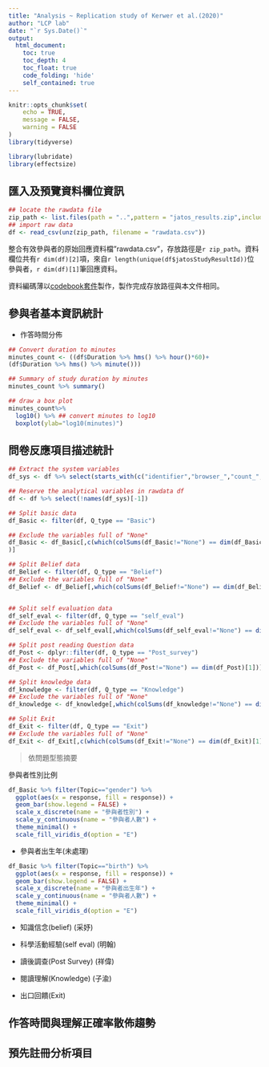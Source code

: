 ```yaml
---
title: "Analysis ~ Replication study of Kerwer et al.(2020)"
author: "LCP lab"
date: "`r Sys.Date()`"
output:
  html_document:
    toc: true
    toc_depth: 4
    toc_float: true
    code_folding: 'hide'
    self_contained: true
---
```



```r
knitr::opts_chunk$set(
	echo = TRUE,
	message = FALSE,
	warning = FALSE
)
library(tidyverse)

library(lubridate)
library(effectsize)
```


## 匯入及預覽資料欄位資訊

```r
## locate the rawdata file
zip_path <- list.files(path = "..",pattern = "jatos_results.zip",include.dirs = TRUE,recursive = TRUE,full.names = TRUE)
## import raw data
df <- read_csv(unz(zip_path, filename = "rawdata.csv"))
```


整合有效參與者的原始回應資料檔"rawdata.csv"，存放路徑是`r zip_path`。資料欄位共有`r dim(df)[2]`項，來自`r length(unique(df$jatosStudyResultId))`位參與者，`r dim(df)[1]`筆回應資料。

資料編碼薄以[codebook套件](codebook.Rmd)製作，製作完成存放路徑與本文件相同。

## 參與者基本資訊統計


- 作答時間分佈


```r
## Convert duration to minutes
minutes_count <- ((df$Duration %>% hms() %>% hour()*60)+
(df$Duration %>% hms() %>% minute())) 

## Summary of study duration by minutes 
minutes_count %>% summary()

## draw a box plot
minutes_count%>%
  log10() %>% ## convert minutes to log10
  boxplot(ylab="log10(minutes)")
```


## 問卷反應項目描述統計

```r
## Extract the system variables
df_sys <- df %>% select(starts_with(c("identifier","browser_","count_","date_","experiment_","jatosV","screen_","system_","Start ","Last ","Duration","Batch","Worker ","State","Message")))

## Reserve the analytical variables in rawdata df
df <- df %>% select(!names(df_sys)[-1])

## Split basic data
df_Basic <- filter(df, Q_type == "Basic")

## Exclude the variables full of "None"
df_Basic <- df_Basic[,c(which(colSums(df_Basic!="None") == dim(df_Basic)[1]),which(is.na(colSums(df_Basic!="None") == dim(df_Basic)[1])) # Get "response"
)]

## Split Belief data
df_Belief <- filter(df, Q_type == "Belief")
## Exclude the variables full of "None"
df_Belief <- df_Belief[,which(colSums(df_Belief!="None") == dim(df_Belief)[1])]


## Split self evaluation data
df_self_eval <- filter(df, Q_type == "self_eval")
## Exclude the variables full of "None"
df_self_eval <- df_self_eval[,which(colSums(df_self_eval!="None") == dim(df_self_eval)[1])]

## Split post reading Question data
df_Post <- dplyr::filter(df, Q_type == "Post_survey")
## Exclude the variables full of "None"
df_Post <- df_Post[,which(colSums(df_Post!="None") == dim(df_Post)[1])]

## Split knowledge data
df_knowledge <- filter(df, Q_type == "Knowledge")
## Exclude the variables full of "None"
df_knowledge <- df_knowledge[,which(colSums(df_knowledge!="None") == dim(df_knowledge)[1])]

## Split Exit
df_Exit <- filter(df, Q_type == "Exit")
## Exclude the variables full of "None"
df_Exit <- df_Exit[,c(which(colSums(df_Exit!="None") == dim(df_Exit)[1]),which(is.na(colSums(df_Exit!="None") == dim(df_Exit)[1]))) ]
```


> 依問題型態摘要

參與者性別比例

```r
df_Basic %>% filter(Topic=="gender") %>%
  ggplot(aes(x = response, fill = response)) +
  geom_bar(show.legend = FALSE) +
  scale_x_discrete(name = "參與者性別") +
  scale_y_continuous(name = "參與者人數") +
  theme_minimal() +
  scale_fill_viridis_d(option = "E")
```

- 參與者出生年(未處理)

```r
df_Basic %>% filter(Topic=="birth") %>%
  ggplot(aes(x = response, fill = response)) +
  geom_bar(show.legend = FALSE) +
  scale_x_discrete(name = "參與者出生年") +
  scale_y_continuous(name = "參與者人數") +
  theme_minimal() +
  scale_fill_viridis_d(option = "E")
```

- 知識信念(belief)
(采妤)


- 科學活動經驗(self eval)
(明翰)


- 讀後調查(Post Survey)
(祥偉)

- 閱讀理解(Knowledge)
(子渝)

- 出口回饋(Exit)


## 作答時間與理解正確率散佈趨勢



## 預先註冊分析項目

